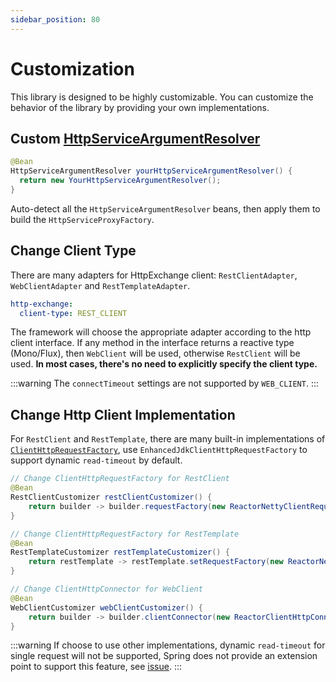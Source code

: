 ```yaml
---
sidebar_position: 80
---
```


# Customization

This library is designed to be highly customizable. You can customize the behavior of the library by providing your own implementations.

## Custom [HttpServiceArgumentResolver](https://docs.spring.io/spring-framework/docs/current//javadoc-api/org/springframework/web/service/invoker/class-use/HttpServiceArgumentResolver.html)

```java
@Bean
HttpServiceArgumentResolver yourHttpServiceArgumentResolver() {
  return new YourHttpServiceArgumentResolver();
}
```

Auto-detect all the `HttpServiceArgumentResolver` beans, then apply them to build the `HttpServiceProxyFactory`.

## Change Client Type

There are many adapters for HttpExchange client: `RestClientAdapter`, `WebClientAdapter` and `RestTemplateAdapter`.

```yaml title="application.yml"
http-exchange:
  client-type: REST_CLIENT
```

The framework will choose the appropriate adapter according to the http client interface.
If any method in the interface returns a reactive type (Mono/Flux), then `WebClient` will be used, otherwise `RestClient` will be used.
**In most cases, there's no need to explicitly specify the client type.**

:::warning
The `connectTimeout` settings are not supported by `WEB_CLIENT`.
:::

## Change Http Client Implementation

For `RestClient` and `RestTemplate`, there are many built-in implementations of [`ClientHttpRequestFactory`](https://docs.spring.io/spring-framework/docs/current/javadoc-api/org/springframework/http/client/ClientHttpRequestFactory.html),
use `EnhancedJdkClientHttpRequestFactory` to support dynamic `read-timeout` by default.

```java
// Change ClientHttpRequestFactory for RestClient
@Bean
RestClientCustomizer restClientCustomizer() {
    return builder -> builder.requestFactory(new ReactorNettyClientRequestFactory());
}

// Change ClientHttpRequestFactory for RestTemplate
@Bean
RestTemplateCustomizer restTemplateCustomizer() {
    return restTemplate -> restTemplate.setRequestFactory(new ReactorNettyClientRequestFactory());
}

// Change ClientHttpConnector for WebClient
@Bean
WebClientCustomizer webClientCustomizer() {
    return builder -> builder.clientConnector(new ReactorClientHttpConnector());
}
```

:::warning
If choose to use other implementations, dynamic `read-timeout` for single request will not be supported,
Spring does not provide an extension point to support this feature,
see [issue](https://github.com/spring-projects/spring-framework/issues/31926).
:::
